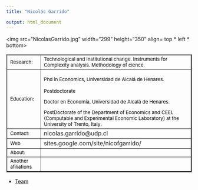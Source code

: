 ```yaml
---
title: "Nicolás Garrido"

output: html_document
---
```

 
<html>
<body>

<img src="NicolasGarrido.jpg" width="299" height="350" align= top * left * bottom>
  
<table border="2">

<tr>
<td> <font size="2" color="black"> Research:</font>
 </td>

<td> <font size="2" color="black"> Technological and Institutional change. Instruments for Complexity analysis. Methodology of cience. </font> </td>

<tr>

<td> <font size="2" color="black"> Education:</font>
 </td>

<td> <font size="2" color="black"> 
Phd in Economics, Universidad de Alcalá de Henares.

Postdoctorate

Doctor en Economía, Universidad de Alcalá de Henares.


PostDoctorate of the Department of Economics and CEEL (Computable and Experimental Economic Laboratory) at the University of Trento, Italy. </font>
</td>

</tr>

<tr>
<td> <font size="2" color="black"> Contact:</font> </td>

<td> nicolas.garrido@udp.cl </td>

</tr>

<tr> 
<td > <font size="2" color="black">  Web </font> </td> 
<td> sites.google.com/site/nicofgarrido/</td>
</tr>

<tr>
<td> 
<font size="2" color="black"> About: </font> </td>
<td><font size="2" color="black"> 
 </font>
</td>
</tr>
</tr>

<tr>
<td> <font size="2" color="black"> Another afiliations </font> </td>
<td> <font size="2" color="black">  </font> </td>

</tr>

</table> 

- <a href="equipo.html"> Team </a>

</body>


</html>

